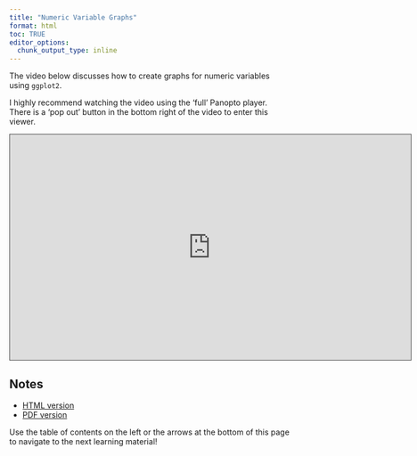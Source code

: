 ```yaml
---
title: "Numeric Variable Graphs"
format: html
toc: TRUE
editor_options: 
  chunk_output_type: inline
---
```


The video below discusses how to create graphs for numeric variables using `ggplot2`.

I highly recommend watching the video using the 'full' Panopto player. There is a 'pop out' button in the bottom right of the video to enter this viewer.

```{=html}
<iframe src="https://ncsu.hosted.panopto.com/Panopto/Pages/Embed.aspx?id=bc72b05d-46b9-4be9-b897-b1810147bd78&autoplay=false&offerviewer=true&showtitle=true&showbrand=false&captions=false&interactivity=all" height="405" width="720" style="border: 1px solid #464646;" allowfullscreen allow="autoplay" aria-label="Panopto Embedded Video Player" aria-description="28 - Numeric Variable Graphs &amp; More ggplot2" ></iframe>
```

## Notes

- <a href = "28-Numeric_Variable_Graphs.html" target = "_blank">HTML version</a>
- <a href = "PDFs/28-Numeric_Variable_Graphs.pdf" target = "_blank">PDF version</a>

Use the table of contents on the left or the arrows at the bottom of this page to navigate to the next learning material!
